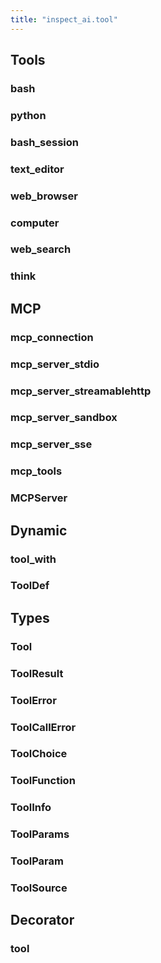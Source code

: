 ```yaml
---
title: "inspect_ai.tool"
---
```


## Tools

### bash
### python
### bash_session
### text_editor
### web_browser
### computer
### web_search
### think

## MCP

### mcp_connection
### mcp_server_stdio
### mcp_server_streamablehttp
### mcp_server_sandbox
### mcp_server_sse
### mcp_tools
### MCPServer

## Dynamic 

### tool_with
### ToolDef

## Types

### Tool
### ToolResult
### ToolError
### ToolCallError
### ToolChoice
### ToolFunction
### ToolInfo
### ToolParams
### ToolParam
### ToolSource

## Decorator

### tool


